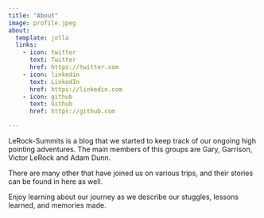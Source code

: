 ```yaml
---
title: "About"
image: profile.jpeg
about:
  template: jolla
  links:
    - icon: twitter
      text: Twitter
      href: https://twitter.com
    - icon: linkedin
      text: LinkedIn
      href: https://linkedin.com
    - icon: github
      text: Github
      href: https://github.com

---
```


LeRock-Summits is a blog that we started to keep track of our ongoing high pointing adventures. The main members of this groups are Gary, Garrison, Victor LeRock and Adam Dunn. 

There are many other that have joined us on various trips, and their stories can be found in here as well. 

Enjoy learning about our journey as we describe our stuggles, lessons learned, and memories made. 
